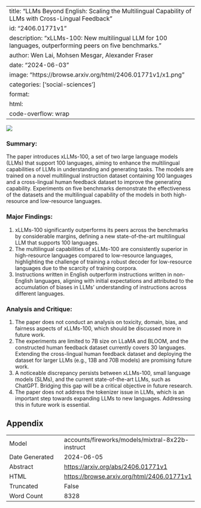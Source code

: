 
---
title: "LLMs Beyond English: Scaling the Multilingual Capability of LLMs with Cross-Lingual Feedback"
id: "2406.01771v1"
description: "xLLMs-100: New multilingual LLM for 100 languages, outperforming peers on five benchmarks."
author: Wen Lai, Mohsen Mesgar, Alexander Fraser
date: "2024-06-03"
image: "https://browse.arxiv.org/html/2406.01771v1/x1.png"
categories: ['social-sciences']
format:
  html:
    code-overflow: wrap
---

![](https://browse.arxiv.org/html/2406.01771v1/x1.png)

### Summary:

The paper introduces xLLMs-100, a set of two large language models (LLMs) that support 100 languages, aiming to enhance the multilingual capabilities of LLMs in understanding and generating tasks. The models are trained on a novel multilingual instruction dataset containing 100 languages and a cross-lingual human feedback dataset to improve the generating capability. Experiments on five benchmarks demonstrate the effectiveness of the datasets and the multilingual capability of the models in both high-resource and low-resource languages.

### Major Findings:

1. xLLMs-100 significantly outperforms its peers across the benchmarks by considerable margins, defining a new state-of-the-art multilingual LLM that supports 100 languages.
2. The multilingual capabilities of xLLMs-100 are consistently superior in high-resource languages compared to low-resource languages, highlighting the challenge of training a robust decoder for low-resource languages due to the scarcity of training corpora.
3. Instructions written in English outperform instructions written in non-English languages, aligning with initial expectations and attributed to the accumulation of biases in LLMs' understanding of instructions across different languages.

### Analysis and Critique:

1. The paper does not conduct an analysis on toxicity, domain, bias, and fairness aspects of xLLMs-100, which should be discussed more in future work.
2. The experiments are limited to 7B size on LLaMA and BLOOM, and the constructed human feedback dataset currently covers 30 languages. Extending the cross-lingual human feedback dataset and deploying the dataset for larger LLMs (e.g., 13B and 70B models) are promising future work.
3. A noticeable discrepancy persists between xLLMs-100, small language models (SLMs), and the current state-of-the-art LLMs, such as ChatGPT. Bridging this gap will be a critical objective in future research.
4. The paper does not address the tokenizer issue in LLMs, which is an important step towards expanding LLMs to new languages. Addressing this in future work is essential.

## Appendix

|          |          |
|----------|----------|
| Model     | accounts/fireworks/models/mixtral-8x22b-instruct       |
| Date Generated     | 2024-06-05       |
| Abstract | [https://arxiv.org/abs/2406.01771v1](https://arxiv.org/abs/2406.01771v1)        |
| HTML     | [https://browse.arxiv.org/html/2406.01771v1](https://browse.arxiv.org/html/2406.01771v1)       |
| Truncated       | False       |
| Word Count       | 8328       |